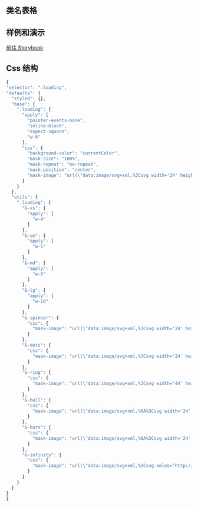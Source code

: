 
## 类名表格

<CssTable name="loading" />

## 样例和演示

[前往 Storybook](https://icestack-storybook.vercel.app/?path=/docs/general-loading--docs)

## Css 结构

```js
{
"selector": ".loading",
"defaults": {
  "styled": {},
  "base": {
    ".loading": {
      "apply": [
        "pointer-events-none",
        "inline-block",
        "aspect-square",
        "w-6"
      ],
      "css": {
        "background-color": "currentColor",
        "mask-size": "100%",
        "mask-repeat": "no-repeat",
        "mask-position": "center",
        "mask-image": "url(\"data:image/svg+xml,%3Csvg width='24' height='24' stroke='%23000' viewBox='0 0 24 24' xmlns='http://www.w3.org/2000/svg'%3E%3Cstyle%3E.spinner_V8m1%7Btransform-origin:center;animation:spinner_zKoa 2s linear infinite%7D.spinner_V8m1 circle%7Bstroke-linecap:round;animation:spinner_YpZS 1.5s ease-out infinite%7D%40keyframes spinner_zKoa%7B100%25%7Btransform:rotate(360deg)%7D%7D%40keyframes spinner_YpZS%7B0%25%7Bstroke-dasharray:0 150;stroke-dashoffset:0%7D47.5%25%7Bstroke-dasharray:42 150;stroke-dashoffset:-16%7D95%25%2C100%25%7Bstroke-dasharray:42 150;stroke-dashoffset:-59%7D%7D%3C%2Fstyle%3E%3Cg class='spinner_V8m1'%3E%3Ccircle cx='12' cy='12' r='9.5' fill='none' stroke-width='3'%3E%3C%2Fcircle%3E%3C%2Fg%3E%3C%2Fsvg%3E\")"
      }
    }
  },
  "utils": {
    ".loading": {
      "&-xs": {
        "apply": [
          "w-4"
        ]
      },
      "&-sm": {
        "apply": [
          "w-5"
        ]
      },
      "&-md": {
        "apply": [
          "w-6"
        ]
      },
      "&-lg": {
        "apply": [
          "w-10"
        ]
      },
      "&-spinner": {
        "css": {
          "mask-image": "url(\"data:image/svg+xml,%3Csvg width='24' height='24' stroke='%23000' viewBox='0 0 24 24' xmlns='http://www.w3.org/2000/svg'%3E%3Cstyle%3E.spinner_V8m1%7Btransform-origin:center;animation:spinner_zKoa 2s linear infinite%7D.spinner_V8m1 circle%7Bstroke-linecap:round;animation:spinner_YpZS 1.5s ease-out infinite%7D%40keyframes spinner_zKoa%7B100%25%7Btransform:rotate(360deg)%7D%7D%40keyframes spinner_YpZS%7B0%25%7Bstroke-dasharray:0 150;stroke-dashoffset:0%7D47.5%25%7Bstroke-dasharray:42 150;stroke-dashoffset:-16%7D95%25%2C100%25%7Bstroke-dasharray:42 150;stroke-dashoffset:-59%7D%7D%3C%2Fstyle%3E%3Cg class='spinner_V8m1'%3E%3Ccircle cx='12' cy='12' r='9.5' fill='none' stroke-width='3'%3E%3C%2Fcircle%3E%3C%2Fg%3E%3C%2Fsvg%3E\")"
        }
      },
      "&-dots": {
        "css": {
          "mask-image": "url(\"data:image/svg+xml,%3Csvg width='24' height='24' viewBox='0 0 24 24' xmlns='http://www.w3.org/2000/svg'%3E%3Cstyle%3E.spinner_qM83%7Banimation:spinner_8HQG 1.05s infinite%7D.spinner_oXPr%7Banimation-delay:.1s%7D.spinner_ZTLf%7Banimation-delay:.2s%7D@keyframes spinner_8HQG%7B0%25,57.14%25%7Banimation-timing-function:cubic-bezier(0.33,.66,.66,1);transform:translate(0)%7D28.57%25%7Banimation-timing-function:cubic-bezier(0.33,0,.66,.33);transform:translateY(-6px)%7D100%25%7Btransform:translate(0)%7D%7D%3C/style%3E%3Ccircle class='spinner_qM83' cx='4' cy='12' r='3'/%3E%3Ccircle class='spinner_qM83 spinner_oXPr' cx='12' cy='12' r='3'/%3E%3Ccircle class='spinner_qM83 spinner_ZTLf' cx='20' cy='12' r='3'/%3E%3C/svg%3E\")"
        }
      },
      "&-ring": {
        "css": {
          "mask-image": "url(\"data:image/svg+xml,%3Csvg width='44' height='44' viewBox='0 0 44 44' xmlns='http://www.w3.org/2000/svg' stroke='%23fff'%3E%3Cg fill='none' fill-rule='evenodd' stroke-width='2'%3E%3Ccircle cx='22' cy='22' r='1'%3E%3Canimate attributeName='r' begin='0s' dur='1.8s' values='1; 20' calcMode='spline' keyTimes='0; 1' keySplines='0.165, 0.84, 0.44, 1' repeatCount='indefinite' /%3E%3Canimate attributeName='stroke-opacity' begin='0s' dur='1.8s' values='1; 0' calcMode='spline' keyTimes='0; 1' keySplines='0.3, 0.61, 0.355, 1' repeatCount='indefinite' /%3E%3C/circle%3E%3Ccircle cx='22' cy='22' r='1'%3E%3Canimate attributeName='r' begin='-0.9s' dur='1.8s' values='1; 20' calcMode='spline' keyTimes='0; 1' keySplines='0.165, 0.84, 0.44, 1' repeatCount='indefinite' /%3E%3Canimate attributeName='stroke-opacity' begin='-0.9s' dur='1.8s' values='1; 0' calcMode='spline' keyTimes='0; 1' keySplines='0.3, 0.61, 0.355, 1' repeatCount='indefinite' /%3E%3C/circle%3E%3C/g%3E%3C/svg%3E\")"
        }
      },
      "&-ball": {
        "css": {
          "mask-image": "url(\"data:image/svg+xml,%0A%3Csvg width='24' height='24' viewBox='0 0 24 24' xmlns='http://www.w3.org/2000/svg'%3E%3Cstyle%3E.spinner_rXNP%7Banimation:spinner_YeBj .8s infinite%7D@keyframes spinner_YeBj%7B0%25%7Banimation-timing-function:cubic-bezier(0.33,0,.66,.33);cy:5px%7D46.875%25%7Bcy:20px;rx:4px;ry:4px%7D50%25%7Banimation-timing-function:cubic-bezier(0.33,.66,.66,1);cy:20.5px;rx:4.8px;ry:3px%7D53.125%25%7Brx:4px;ry:4px%7D100%25%7Bcy:5px%7D%7D%3C/style%3E%3Cellipse class='spinner_rXNP' cx='12' cy='5' rx='4' ry='4'/%3E%3C/svg%3E\")"
        }
      },
      "&-bars": {
        "css": {
          "mask-image": "url(\"data:image/svg+xml,%0A%3Csvg width='24' height='24' viewBox='0 0 24 24' xmlns='http://www.w3.org/2000/svg'%3E%3Cstyle%3E.spinner_hzlK%7Banimation:spinner_vc4H .8s linear infinite;animation-delay:-.8s%7D.spinner_koGT%7Banimation-delay:-.65s%7D.spinner_YF1u%7Banimation-delay:-.5s%7D@keyframes spinner_vc4H%7B0%25%7By:1px;height:22px%7D93.75%25%7By:5px;height:14px;opacity:.2%7D%7D%3C/style%3E%3Crect class='spinner_hzlK' x='1' y='1' width='6' height='22'/%3E%3Crect class='spinner_hzlK spinner_koGT' x='9' y='1' width='6' height='22'/%3E%3Crect class='spinner_hzlK spinner_YF1u' x='17' y='1' width='6' height='22'/%3E%3C/svg%3E\")"
        }
      },
      "&-infinity": {
        "css": {
          "mask-image": "url(\"data:image/svg+xml,%3Csvg xmlns='http://www.w3.org/2000/svg' xmlns:xlink='http://www.w3.org/1999/xlink' style='shape-rendering: auto;' width='200px' height='200px' viewBox='0 0 100 100' preserveAspectRatio='xMidYMid'%3E%3Cpath fill='none' stroke='%230a0a0a' stroke-width='10' stroke-dasharray='205.271142578125 51.317785644531256' d='M24.3 30C11.4 30 5 43.3 5 50s6.4 20 19.3 20c19.3 0 32.1-40 51.4-40 C88.6 30 95 43.3 95 50s-6.4 20-19.3 20C56.4 70 43.6 30 24.3 30z' stroke-linecap='round' style='transform:scale(0.8);transform-origin:50px 50px'%3E%3Canimate attributeName='stroke-dashoffset' repeatCount='indefinite' dur='2s' keyTimes='0;1' values='0;256.58892822265625'%3E%3C/animate%3E%3C/path%3E%3C/svg%3E\")"
        }
      }
    }
  }
}
}
```